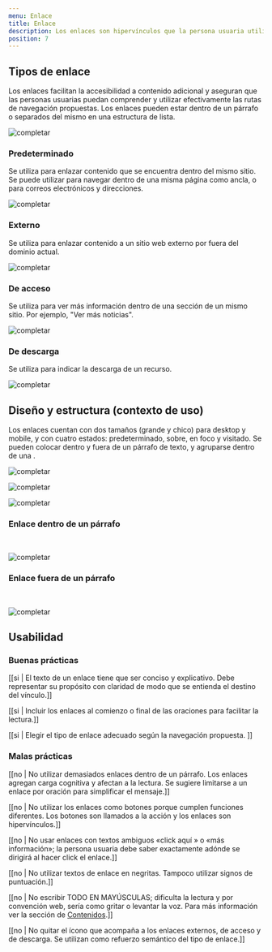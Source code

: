 ```yaml
---
menu: Enlace
title: Enlace
description: Los enlaces son hipervínculos que la persona usuaria utiliza para navegar contenidos en un sitio web. Pueden dirigir tanto a información y recursos dentro de una misma página o sitio web, como también a páginas externas.  
position: 7
---
```


## Tipos de enlace

Los enlaces facilitan la accesibilidad a contenido adicional y aseguran que las personas usuarias puedan comprender y utilizar efectivamente las rutas de navegación propuestas. Los enlaces pueden estar dentro de un párrafo o separados del mismo en una estructura de lista.
<br />

![completar](/componentes/enlace/tiposDeEnlaces.svg)

### Predeterminado

Se utiliza para enlazar contenido que se encuentra dentro del mismo sitio. Se puede utilizar para navegar dentro de una misma página como ancla, o para correos electrónicos y direcciones. 

<div class="text-center pt-5 pb-3">

  ![completar](/componentes/enlace/Enlace-predeterminado.svg)

</div>

### Externo

Se utiliza para enlazar contenido a un sitio web externo por fuera del dominio actual. 

<div class="text-center pt-5 pb-3">

  ![completar](/componentes/enlace/Enlace-externo.svg)

</div>

### De acceso

Se utiliza para ver más información dentro de una sección de un mismo sitio. Por ejemplo, "Ver más noticias".

<div class="text-center pt-5 pb-3">

  ![completar](/componentes/enlace/Enlace-de-acceso.svg)

</div>

### De descarga

Se utiliza para indicar la descarga de un recurso.

<div class="text-center pt-5 pb-3">

  ![completar](/componentes/enlace/Enlace-de-descarga.svg)

</div>

## Diseño y estructura (contexto de uso)

Los enlaces cuentan con dos tamaños (grande y chico) para desktop y mobile, y con cuatro estados: predeterminado, sobre, en foco y visitado. Se pueden colocar dentro y fuera de un párrafo de texto, y agruparse dentro de una <NoRedirectLink textLink="Lista de enlaces" />.

<div class="d-flex gap-3">

![completar](/componentes/enlace/grande.svg)

![completar](/componentes/enlace/chico.svg)

</div>

![completar](/componentes/enlace/estados.svg)

### Enlace dentro de un párrafo
<br />

![completar](/componentes/enlace/enlace-parrafo-1.svg)

### Enlace fuera de un párrafo
<br />

![completar](/componentes/enlace/enlace-externo1.svg)

## Usabilidad

### Buenas prácticas

[[si | El texto de un enlace tiene que ser conciso y explicativo. Debe representar su propósito con claridad de modo que se entienda el destino del vínculo.]]

[[si | Incluir los enlaces al comienzo o final de las oraciones para facilitar la lectura.]]

[[si | Elegir el tipo de enlace adecuado según la navegación propuesta. ]]

### Malas prácticas

[[no | No utilizar demasiados enlaces dentro de un párrafo. Los enlaces agregan carga cognitiva y afectan a la lectura. Se sugiere limitarse a un enlace por oración para simplificar el mensaje.]]

[[no | No utilizar los enlaces como botones porque cumplen funciones diferentes. Los botones son llamados a la acción y los enlaces son hipervínculos.]]

[[no | No usar enlaces con textos ambiguos «click aquí » o «más información»; la persona usuaria debe saber exactamente adónde se dirigirá al hacer click el enlace.]]

[[no | No utilizar textos de enlace en negritas. Tampoco utilizar signos de puntuación.]]

[[no | No escribir TODO EN MAYÚSCULAS; dificulta la lectura y por convención web, sería como gritar o levantar la voz. Para más información ver la sección de <a href="https://gcba.github.io/estandares/contenido/comunicar-con-claridad/" target="_blank">Contenidos</a>.]]

[[no | No quitar el ícono que acompaña a los enlaces externos, de acceso y de descarga. Se utilizan como refuerzo semántico del tipo de enlace.]]
